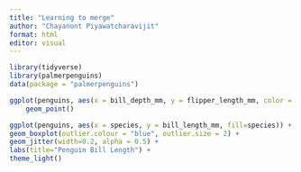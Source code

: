 ```yaml
---
title: "Learning to merge"
author: "Chayanont Piyawatcharavijit"
format: html
editor: visual
---
```



```r
library(tidyverse)
library(palmerpenguins)
data(package = "palmerpenguins")

ggplot(penguins, aes(x = bill_depth_mm, y = flipper_length_mm, color = species)) +
    geom_point()

ggplot(penguins, aes(x = species, y = bill_length_mm, fill=species)) +
geom_boxplot(outlier.colour = "blue", outlier.size = 2) +
geom_jitter(width=0.2, alpha = 0.5) +
labs(title="Penguin Bill Length") +
theme_light()
```

